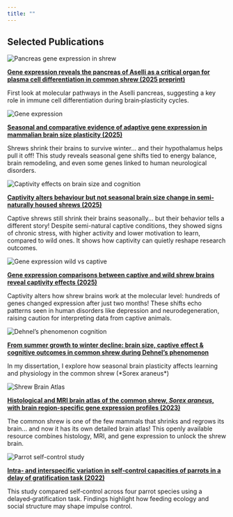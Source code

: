 ```yaml
---
title: ""
---
```


## Selected Publications

```{=html}
<div class="listing-item">
  <div class="thumbnail">
    <img src="img/aselli.png"
         alt="Pancreas gene expression in shrew"
         class="thumbnail-image">
  </div>
  <div>
    <p><strong><a href="https://www.biorxiv.org/content/10.1101/2025.05.22.654563v1.full">
      Gene expression reveals the pancreas of Aselli as a critical organ for plasma cell differentiation in common shrew (2025 preprint)
    </a></strong></p>
    <p>First look at molecular pathways in the Aselli pancreas, suggesting a key role in immune cell differentiation during brain‑plasticity cycles.</p>
  </div>
</div>

<div class="listing-item">
  <div class="thumbnail">
    <img src="img/gene-expression.png"
         alt="Gene expression"
         class="thumbnail-image">
  </div>
  <div>
    <p><strong><a href="https://elifesciences.org/articles/100788">
      Seasonal and comparative evidence of adaptive gene expression in mammalian brain size plasticity (2025)
    </a></strong></p>
    <p>Shrews shrink their brains to survive winter... and their hypothalamus helps pull it off! This study reveals seasonal gene shifts tied to energy balance, brain remodeling, and even some genes linked to human neurological disorders.</p>
  </div>
</div>

<div class="listing-item">
  <div class="thumbnail">
    <img src="img/shrew-cognition.svg"
         alt="Captivity effects on brain size and cognition"
         class="thumbnail-image">
  </div>
  <div>
    <p><strong><a href="https://royalsocietypublishing.org/doi/full/10.1098/rsos.242138">
      Captivity alters behaviour but not seasonal brain size change in semi-naturally housed shrews (2025)
    </a></strong></p>
    <p>Captive shrews still shrink their brains seasonally... but their behavior tells a different story! Despite semi-natural captive conditions, they showed signs of chronic stress, with higher activity and lower motivation to learn, compared to wild ones. It shows how captivity can quietly reshape research outcomes.</p>
  </div>
</div>

<div class="listing-item">
  <div class="thumbnail">
    <img src="img/gene-captivity.png"
         alt="Gene expression wild vs captive"
         class="thumbnail-image">
  </div>
  <div>
    <p><strong><a href="https://royalsocietypublishing.org/doi/10.1098/rsbl.2024.0478">
      Gene expression comparisons between captive and wild shrew brains reveal captivity effects (2025)
    </a></strong></p>
    <p>Captivity alters how shrew brains work at the molecular level: hundreds of genes changed expression after just two months! These shifts echo patterns seen in human disorders like depression and neurodegeneration, raising caution for interpreting data from captive animals.</p>
  </div>
</div>

<div class="listing-item">
  <div class="thumbnail">
    <img src="img/illustrations/generaldisc.png"
         alt="Dehnel’s phenomenon cognition"
         class="thumbnail-image">
  </div>
  <div>
    <p><strong><a href="https://kops.uni-konstanz.de/server/api/core/bitstreams/e0d74103-3884-47b1-b828-b86219cca825/content">
      From summer growth to winter decline: brain size, captive effect & cognitive outcomes in common shrew during Dehnel’s phenomenon
    </a></strong></p>
    <p>In my dissertation, I explore how seasonal brain plasticity affects learning and physiology in the common shrew (*Sorex araneus*)</p>
  </div>
</div>

<div class="listing-item">
  <div class="thumbnail">
    <img src="img/atlas.png"
         alt="Shrew Brain Atlas"
         class="thumbnail-image">
  </div>
  <div>
    <p><strong><a href="https://www.frontiersin.org/journals/neuroanatomy/articles/10.3389/fnana.2023.1168523/full">
      Histological and MRI brain atlas of the common shrew, <em>Sorex araneus</em>, with brain region-specific gene expression profiles (2023)
    </a></strong></p>
    <p>The common shrew is one of the few mammals that shrinks and regrows its brain... and now it has its own detailed brain atlas! This openly available resource combines histology, MRI, and gene expression to unlock the shrew brain.</p>
  </div>
</div>

<div class="listing-item">
  <div class="thumbnail">
    <img src="img/parrots.png"
         alt="Parrot self-control study"
         class="thumbnail-image">
  </div>
  <div>
    <p><strong><a href="https://link.springer.com/article/10.1007/s10071-021-01565-6">
      Intra‑ and interspecific variation in self‑control capacities of parrots in a delay of gratification task (2022)
    </a></strong></p>
    <p>This study compared self‑control across four parrot species using a delayed‑gratification task. Findings highlight how feeding ecology and social structure may shape impulse control.</p>
  </div>
</div>
```